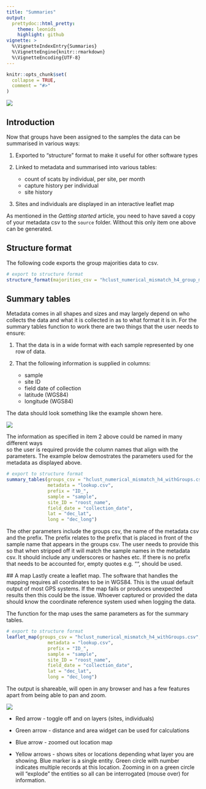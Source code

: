 ```yaml
---
title: "Summaries"
output: 
  prettydoc::html_pretty:
    theme: leonids
    highlight: github
vignette: >
  %\VignetteIndexEntry{Summaries}
  %\VignetteEngine{knitr::rmarkdown}
  %\VignetteEncoding{UTF-8}
---
```


```r
knitr::opts_chunk$set(
  collapse = TRUE,
  comment = "#>"
)
```
![](plots/scatmatch_logo.png)

## Introduction
Now that groups have been assigned to the samples the data can be summarised in 
various ways:

1. Exported to "structure" format to make it useful for other software types

2. Linked to metadata and summarised into various tables:
    + count of scats by individual, per site, per month
    + capture history per individual
    + site history
    
3. Sites and individuals are displayed in an interactive leaflet map

As mentioned in the *Getting started* article, you need to have saved a copy of 
your metadata csv to the `source` folder. Without this only item one above can 
be generated.

## Structure format
The following code exports the group majorities data to csv.
```r
# export to structure format
structure_format(majorities_csv = "hclust_numerical_mismatch_h4_group_majorities_and_ties.csv")
```

## Summary tables
Metadata comes in all shapes and sizes and may largely depend on who collects the 
data and what it is collected in as to what format it is in. For the summary 
tables function to work there are two things that the user needs to ensure:

1. That the data is in a wide format with each sample represented by one row of 
data.

2. That the following information is supplied in columns:
    + sample
    + site ID
    + field date of collection
    + latitude (WGS84)
    + longitude (WGS84)
    
The data should look something like the example shown here.

![](plots/meta.png)


The information as specified in item 2 above could be named in many different ways  
so the user is required provide the column names that align with the parameters. 
The example below demostrates the parameters used for the metadata as displayed 
above.
```r
# export to structure format
summary_tables(groups_csv = "hclust_numerical_mismatch_h4_withGroups.csv", 
               metadata = "lookup.csv", 
               prefix = "ID_", 
               sample = "sample", 
               site_ID = "roost_name", 
               field_date = "collection_date", 
               lat = "dec_lat", 
               long = "dec_long")
```
 The other parameters include the groups csv, the name of the metadata csv and 
 the prefix. The prefix relates to the prefix that is placed in front of the 
 sample name that appears in the groups csv. The user needs to provide this so 
 that when stripped off it will match the sample names in the metadata csv. It 
 should include any underscores or hashes etc. If there is no prefix that needs 
 to be accounted for, empty quotes e.g. "", should be used.
 
 ## A map
 Lastly create a leaflet map. The software that handles the mapping requires all 
 coordinates to be in WGS84. This is the usual default output of most GPS systems. 
 If the map fails or produces unexpected results then this could be the issue. 
 Whoever captured or provided the data should know the coordinate reference system 
 used when logging the data.
 
 The function for the map uses the same  parameters as for the summary tables.
```r
# export to structure format
leaflet_map(groups_csv = "hclust_numerical_mismatch_h4_withGroups.csv", 
               metadata = "lookup.csv", 
               prefix = "ID_", 
               sample = "sample", 
               site_ID = "roost_name", 
               field_date = "collection_date", 
               lat = "dec_lat", 
               long = "dec_long")
```

The output is shareable, will open in any browser and has a few features apart 
from being able to pan and zoom.

![](plots/map.png)


* Red arrow - toggle off and on layers (sites, individuals)

* Green arrow - distance and area widget can be used for calculations

* Blue arrow - zoomed out location map

* Yellow arrows - shows sites or locations depending what layer you are showing. 
Blue marker is a single entity. Green circle with number indicates multiple 
records at this location. Zooming in on a green circle will "explode" the 
entities so all can be interrogated (mouse over) for information.
